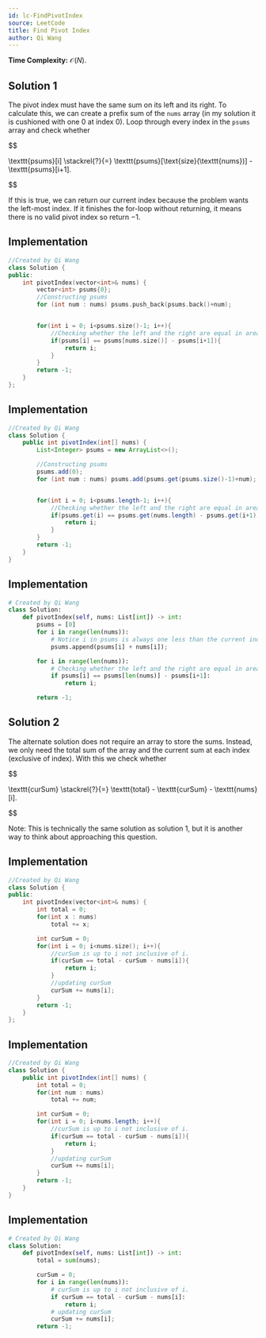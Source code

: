 ```yaml
---
id: lc-FindPivotIndex
source: LeetCode
title: Find Pivot Index
author: Qi Wang
---
```


**Time Complexity:** $\mathcal O(N)$.

## Solution 1

The pivot index must have the same sum on its left and its right. To calculate
this, we can create a prefix sum of the $\texttt{nums}$ array (in my solution it
is cushioned with one $0$ at index $0$). Loop through every index in the
$\texttt{psums}$ array and check whether

$$

\texttt{psums}[i] \stackrel{?}{=} \texttt{psums}[\text{size}(\texttt{nums})] - \texttt{psums}[i+1].


$$

If this is true, we can return our current index because the problem wants the
left-most index. If it finishes the for-loop without returning, it means there
is no valid pivot index so return $-1$.

<LanguageSection>

<CPPSection>

## Implementation

```cpp
//Created by Qi Wang
class Solution {
public:
	int pivotIndex(vector<int>& nums) {
		vector<int> psums{0};
		//Constructing psums
		for (int num : nums) psums.push_back(psums.back()+num);


		for(int i = 0; i<psums.size()-1; i++){
			//Checking whether the left and the right are equal in area
			if(psums[i] == psums[nums.size()] - psums[i+1]){
				return i;
			}
		}
		return -1;
	}
};
```

</CPPSection>

<JavaSection>

## Implementation

```java
//Created by Qi Wang
class Solution {
	public int pivotIndex(int[] nums) {
		List<Integer> psums = new ArrayList<>();

		//Constructing psums
		psums.add(0);
		for (int num : nums) psums.add(psums.get(psums.size()-1)+num);


		for(int i = 0; i<psums.length-1; i++){
			//Checking whether the left and the right are equal in area
			if(psums.get(i) == psums.get(nums.length) - psums.get(i+1)){
				return i;
			}
		}
		return -1;
	}
}
```

</JavaSection>

<PySection>

## Implementation

```py
# Created by Qi Wang
class Solution:
	def pivotIndex(self, nums: List[int]) -> int:
		psums = [0]
		for i in range(len(nums)):
			# Notice i in psums is always one less than the current index
			psums.append(psums[i] + nums[i]);

		for i in range(len(nums)):
			# Checking whether the left and the right are equal in area
			if psums[i] == psums[len(nums)] - psums[i+1]:
				return i;

		return -1;
```

</PySection>

</LanguageSection>

## Solution 2

The alternate solution does not require an array to store the sums. Instead, we
only need the total sum of the array and the current sum at each index
(exclusive of index). With this we check whether

$$

\texttt{curSum} \stackrel{?}{=} \texttt{total} - \texttt{curSum} - \texttt{nums}[i].


$$

Note: This is technically the same solution as solution 1, but it is another way
to think about approaching this question.

<LanguageSection>

<CPPSection>

## Implementation

```cpp
//Created by Qi Wang
class Solution {
public:
	int pivotIndex(vector<int>& nums) {
		int total = 0;
		for(int x : nums)
			total += x;

		int curSum = 0;
		for(int i = 0; i<nums.size(); i++){
			//curSum is up to i not inclusive of i.
			if(curSum == total - curSum - nums[i]){
				return i;
			}
			//updating curSum
			curSum += nums[i];
		}
		return -1;
	}
};
```

</CPPSection>

<JavaSection>

## Implementation

```java
//Created by Qi Wang
class Solution {
	public int pivotIndex(int[] nums) {
		int total = 0;
		for(int num : nums)
			total += num;

		int curSum = 0;
		for(int i = 0; i<nums.length; i++){
			//curSum is up to i not inclusive of i.
			if(curSum == total - curSum - nums[i]){
				return i;
			}
			//updating curSum
			curSum += nums[i];
		}
		return -1;
	}
}
```

</JavaSection>

<PySection>

## Implementation

```py
# Created by Qi Wang
class Solution:
	def pivotIndex(self, nums: List[int]) -> int:
		total = sum(nums);

		curSum = 0;
		for i in range(len(nums)):
			# curSum is up to i not inclusive of i.
			if curSum == total - curSum - nums[i]:
				return i;
			# updating curSum
			curSum += nums[i];
		return -1;
```

</PySection>
</LanguageSection>
